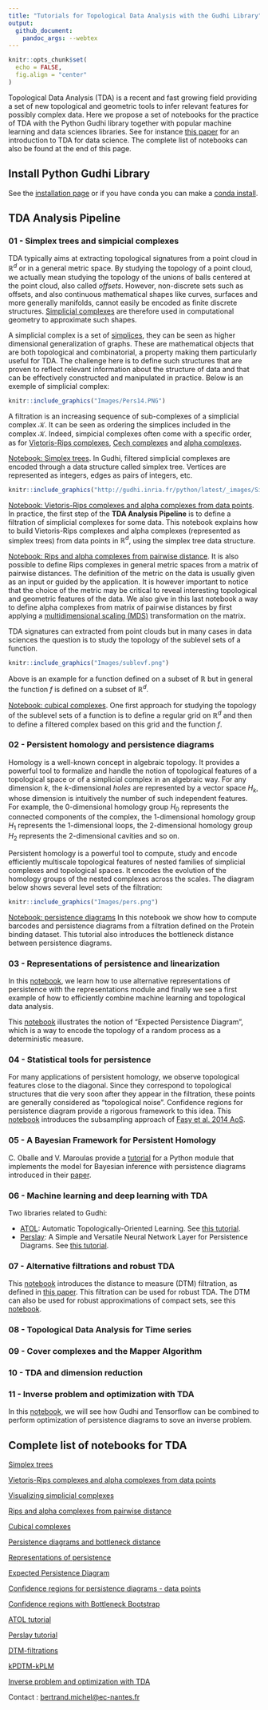 ```yaml
---
title: "Tutorials for Topological Data Analysis with the Gudhi Library"
output: 
  github_document:
    pandoc_args: --webtex
---
```


```r
knitr::opts_chunk$set(
  echo = FALSE, 
  fig.align = "center"
)
```

Topological Data Analysis (TDA) is a recent and fast growing field providing a set of new topological and geometric tools to infer relevant features for possibly complex data. Here we propose a set of notebooks for the practice of TDA with the Python Gudhi library together with popular machine learning and data sciences libraries. See for instance [this paper](https://arxiv.org/abs/1710.04019) for an introduction to TDA for data science. The complete list of notebooks can also be found at the end of this page.

## Install Python Gudhi Library  

See the [installation page](http://gudhi.inria.fr/python/latest/installation.html) or if you have conda you can make a [conda install](https://anaconda.org/conda-forge/gudhi).

## TDA Analysis Pipeline

### 01 - Simplex trees and simpicial complexes

TDA typically aims at extracting topological signatures from a point cloud in $\mathbb{R}^d$ or in a general metric space. By studying the topology of a point cloud, we actually mean studying the topology of the unions of balls centered at the point cloud, also called *offsets*. However, non-discrete sets such as offsets, and also continuous mathematical shapes like curves, surfaces and more generally manifolds, cannot easily be encoded as finite discrete structures. [Simplicial complexes](https://en.wikipedia.org/wiki/Simplicial_complex) are therefore used in computational geometry to approximate such shapes. 

A simplicial complex is a set of [simplices](https://en.wikipedia.org/wiki/Simplex), they can be seen as higher dimensional generalization of graphs. These are mathematical objects that are both topological and combinatorial, a property making them particularly useful for TDA. The challenge here is to define such structures that are proven to reflect relevant information about the structure of data and that can be effectively constructed and manipulated in practice. Below is an exemple of simplicial complex:

```r
knitr::include_graphics("Images/Pers14.PNG")
```
 
A filtration is an increasing sequence of sub-complexes of a simplicial complex $\mathcal{K}$. It can be seen as ordering the simplices included in the complex $\mathcal{K}$. Indeed, simpicial complexes often come with a specific order, as for [Vietoris-Rips complexes](https://en.wikipedia.org/wiki/Vietoris%E2%80%93Rips_complex), [Cech complexes](https://en.wikipedia.org/wiki/%C4%8Cech_complex) and [alpha complexes](https://en.wikipedia.org/wiki/Alpha_shape#Alpha_complex). 

[Notebook: Simplex trees](Tuto-GUDHI-simplex-Trees.ipynb). In Gudhi, filtered simplicial complexes are encoded through a data structure called simplex tree. Vertices are represented as integers, edges as pairs of integers, etc.

```r
knitr::include_graphics("http://gudhi.inria.fr/python/latest/_images/Simplex_tree_representation.png")
```

[Notebook: Vietoris-Rips complexes and alpha complexes from data points](Tuto-GUDHI-simplicial-complexes-from-data-points.ipynb). In practice, the first step of the **TDA Analysis Pipeline** is to define a filtration of simplicial complexes for some data. This  notebook explains how to build Vietoris-Rips complexes and alpha complexes (represented as simplex trees) from data points in $\mathbb{R}^d$, using the simplex tree data structure.

[Notebook: Rips and alpha complexes from pairwise distance](Tuto-GUDHI-simplicial-complexes-from-distance-matrix.ipynb). It is also possible to define Rips complexes in general metric spaces from a matrix of pairwise distances. The definition of the metric on the data is usually given as an input or guided by the application. It is however important to notice that the choice of the metric may be critical to reveal interesting topological and geometric features of the data. We also give in this last notebook a way to define alpha complexes from matrix of pairwise distances by first applying a [multidimensional scaling (MDS)](https://en.wikipedia.org/wiki/Multidimensional_scaling) transformation on the matrix.

TDA signatures can extracted from point clouds but in many cases in data sciences the question is to study the topology of the sublevel sets of a function. 

```r
knitr::include_graphics("Images/sublevf.png")
```

Above is an example for a function defined on a subset of $\mathbb{R}$ but in general the function $f$ is defined on a subset of $\mathbb{R}^d$. 

[Notebook: cubical complexes](Tuto-GUDHI-cubical-complexes.ipynb).  One first approach for studying the topology of the sublevel sets of a function is to define a regular grid on $\mathbb{R}^d$ and then to define a filtered complex based on this grid and the function $f$.
 
### 02 - Persistent homology and persistence diagrams

Homology is a well-known concept in algebraic topology. It provides a powerful tool to formalize and handle the notion of topological features of a topological space or of a simplicial complex in an algebraic way. For any dimension $k$, the $k$-dimensional *holes* are represented by a vector space $H_k$, whose dimension is intuitively the number of such independent features. For example, the $0$-dimensional homology group $H_0$ represents the connected components of the complex, the $1$-dimensional homology group $H_1$ represents the $1$-dimensional loops, the $2$-dimensional homology group $H_2$ represents the $2$-dimensional cavities and so on.

Persistent homology is a powerful tool to compute, study and encode efficiently multiscale topological features of nested families of simplicial complexes and topological spaces. It encodes the evolution of the homology groups of the nested complexes across the scales. The diagram below shows several level sets of the filtration:

```r
knitr::include_graphics("Images/pers.png")
```

[Notebook: persistence diagrams](Tuto-GUDHI-persistence-diagrams.ipynb) In this notebook we show how to compute barcodes and persistence diagrams from a filtration defined on the Protein binding dataset. This tutorial also introduces the bottleneck distance between persistence diagrams. 

### 03 - Representations of persistence and linearization

In this [notebook](Tuto-GUDHI-representations.ipynb), we learn how to use alternative representations of persistence with the representations module and finally we see a first example of how to efficiently combine machine learning and topological data analysis.

This [notebook](Tuto-GUDHI-Expected-persistence-diagrams.ipynb) illustrates the notion of "Expected Persistence Diagram", which is a way to encode the topology of a random process as a deterministic measure.

### 04 - Statistical tools for persistence

For many applications of persistent homology, we observe topological features close to the diagonal. Since they correspond to topological structures that die very soon after they appear in the filtration, these points are generally considered as “topological noise”. Confidence regions for persistence diagram provide a rigorous framework to this idea. This [notebook](Tuto-GUDHI-ConfRegions-PersDiag-datapoints.ipynb) introduces the subsampling approach of [Fasy et al. 2014 AoS](https://projecteuclid.org/download/pdfview_1/euclid.aos/1413810729).

### 05 - A Bayesian Framework for Persistent Homology

C. Oballe and V. Maroulas provide a [tutorial](https://github.com/coballejr/misc/blob/master/Tuto-GUDHI-bayes-tda.ipynb) for a Python module that implements the model for Bayesian inference with persistence diagrams introduced in  their [paper](https://epubs.siam.org/doi/pdf/10.1137/19M1268719).

### 06 - Machine learning and deep learning with TDA

Two libraries related to Gudhi:  

- [ATOL](https://github.com/martinroyer/atol): Automatic Topologically-Oriented Learning. See [this tutorial](https://github.com/martinroyer/atol/blob/master/demo/atol-demo.ipynb).
- [Perslay](https://github.com/MathieuCarriere/perslay): A Simple and Versatile Neural Network Layer for Persistence Diagrams. See [this tutorial](https://github.com/MathieuCarriere/perslay/tree/master/tutorial).

### 07 - Alternative filtrations and robust TDA

This [notebook](Tuto-GUDHI-DTM-filtrations.ipynb) introduces the distance to measure (DTM) filtration, as defined in [this paper](https://arxiv.org/abs/1811.04757). This filtration can be used for robust TDA. The DTM can also be used for robust approximations of compact sets, see this [notebook](Tuto-GUDHI-kPDTM-kPLM.ipynb).

### 08 - Topological Data Analysis for Time series

### 09 - Cover complexes and the Mapper Algorithm

### 10 - TDA and dimension reduction

### 11 - Inverse problem and optimization with TDA 

In this [notebook](Tuto-GUDHI-optimization.ipynb), we will see how Gudhi and Tensorflow can be combined to perform optimization of persistence diagrams to sove an inverse problem.

## Complete list of notebooks for TDA

[Simplex trees](Tuto-GUDHI-simplex-Trees.ipynb)

[Vietoris-Rips complexes and alpha complexes from data points](Tuto-GUDHI-simplicial-complexes-from-data-points.ipynb)

[Visualizing simplicial complexes](Tuto-GUDHI-alpha-complex-visualization.ipynb)

[Rips and alpha complexes from pairwise distance](Tuto-GUDHI-simplicial-complexes-from-distance-matrix.ipynb)

[Cubical complexes](Tuto-GUDHI-cubical-complexes.ipynb)

[Persistence diagrams and bottleneck distance](Tuto-GUDHI-persistence-diagrams.ipynb)

[Representations of persistence](Tuto-GUDHI-representations.ipynb)

[Expected Persistence Diagram](Tuto-GUDHI-Expected-persistence-diagrams.ipynb)

[Confidence regions for persistence diagrams - data points](Tuto-GUDHI-ConfRegions-PersDiag-datapoints.ipynb)

[Confidence regions with Bottleneck Bootstrap](Tuto-GUDHI-ConfRegions-PersDiag-BottleneckBootstrap.ipynb)

[ATOL tutorial](https://github.com/martinroyer/atol/blob/master/demo/atol-demo.ipynb)

[Perslay tutorial](https://github.com/MathieuCarriere/perslay/tree/master/tutorial)

[DTM-filtrations](Tuto-GUDHI-DTM-filtrations.ipynb)

[kPDTM-kPLM](Tuto-GUDHI-kPDTM-kPLM.ipynb)

[Inverse problem and optimization with TDA](Tuto-GUDHI-optimization.ipynb)


Contact : <bertrand.michel@ec-nantes.fr>
